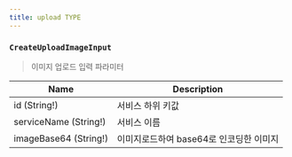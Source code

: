 ```yaml
---
title: upload TYPE
---
```



### `CreateUploadImageInput`
> 이미지 업로드 입력 파라미터 

| Name | Description |
| -------- | -------- | 
| id (String!)  | 서비스 하위 키값   | 
| serviceName (String!)  | 서비스 이름  | 
| imageBase64 (String!)  | 이미지로드하여 base64로 인코딩한 이미지  | 